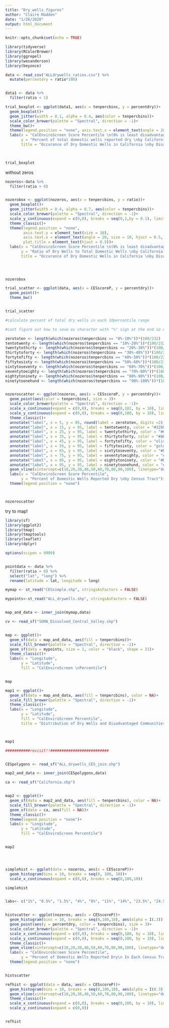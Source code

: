 ```yaml
---
title: "Dry_wells_figures"
author: "Claire Madden"
date: "1/26/2020"
output: html_document
---
```


```r
knitr::opts_chunk$set(echo = TRUE)
```



```r

library(tidyverse)
library(RColorBrewer)
library(ggrepel)
library(wesanderson)
library(beyonce)

data <- read_csv("ALLdrywells_ratios.csv") %>%
  mutate(percentdry = ratio*100)


data1 <- data %>% 
  filter(ratio < 1)


```



```r

trial_boxplot <- ggplot(data1, aes(x = tenpercbins, y = percentdry))+
  geom_boxplot()+
  geom_jitter(width = 0.1, alpha = 0.4, aes(color = tenpercbins))+
  scale_color_brewer(palette = "Spectral", direction = -1)+
  theme_bw()+
  theme(legend.position = "none", axis.text.x = element_text(angle = 20, size = 8, hjust = 1))+
  labs(x = "CalEnviroScreen Score Percentile \n(0% is least disadvantaged, 100% is most disadvantaged)", 
       y = "Percent of total domestic wells reported dry \nby California census tract", 
       title = "Occurance of Dry Domestic Wells in California \nby Disadvantaged Community Score")
  


trial_boxplot
```






without zeros

```r



nozeros<-data %>% 
  filter(ratio > 0)


nozerobox <- ggplot(nozeros, aes(x = tenpercbins, y = ratio))+
  geom_boxplot()+
  geom_jitter(width = 0.4, alpha = 0.7, aes(color = tenpercbins))+
  scale_color_brewer(palette = "Spectral", direction = -1)+
  scale_y_continuous(expand = c(0,0), breaks = seq(0,1,by = 0.1), limits = c(0,1))+
  theme_classic()+
  theme(legend.position = "none", 
        axis.text.y = element_text(size = 10),
        axis.text.x = element_text(angle = 20, size = 10, hjust = 0.5, vjust = 0.8), 
        plot.title = element_text(hjust = 0.5))+
  labs(x = "CalEnviroScreen Score Percentile \n(0% is least disadvantaged, 100% is most disadvantaged)", 
       y = "Ratio of Dry Wells to Total Domestic Wells \nby California Census Tract", 
       title = "Occurance of Dry Domestic Wells in California \nby Disadvantaged Community Rank")
  
  


nozerobox
```



```r

trial_scatter <- ggplot(data, aes(x = CESscoreP, y = percentdry))+
  geom_point()+
  theme_bw()


trial_scatter
```

```r

#calculate percent of total dry wells in each 10percentile range

#cant figure out how to save as character with "%" sign at the end so will have to manually input each percentage to the labels below

zerototen <- length(which(nozeros$tenpercbins == "0%-10%"))*(100/232)
tentotwenty <- length(which(nozeros$tenpercbins == "10%-20%"))*(100/232)
twentytothirty <- length(which(nozeros$tenpercbins == "20%-30%"))*(100/232)
thirtytoforty <- length(which(nozeros$tenpercbins == "30%-40%"))*(100/232)
fortytofifty <- length(which(nozeros$tenpercbins == "40%-50%"))*(100/232)
fiftytosixty <- length(which(nozeros$tenpercbins == "50%-60%"))*(100/232)
sixtytoseventy <- length(which(nozeros$tenpercbins == "60%-70%"))*(100/232)
seventytoeighty <- length(which(nozeros$tenpercbins == "70%-80%"))*(100/232)
eightytoninety <- length(which(nozeros$tenpercbins == "80%-90%"))*(100/232)
ninetytoonehund <- length(which(nozeros$tenpercbins == "90%-100%"))*(100/232)
```



```r
```


```r
nozeroscatter <- ggplot(nozeros, aes(x = CESscoreP, y = percentdry))+
  geom_point(aes(color = tenpercbins), size = 3)+
  scale_color_brewer(palette = "Spectral", direction = -1)+
  scale_x_continuous(expand = c(0,0), breaks = seq(0,102, by = 10), limits = c(0,102))+
  scale_y_continuous(expand = c(0,0), breaks = seq(0,100, by = 10), limits = c(0,100))+
  theme_classic()+
  annotate("label", x = 5, y = 95, round(label = zerototen, digits =2), color = "#5E4FA2", size = 6)+
  annotate("label", x = 15, y = 95, label = tentotwenty, color = "#3288BD", size = 6)+
  annotate("label", x = 25, y = 95, label = twentytothirty, color = "#66C2A5", size = 6)+
  annotate("label", x = 35, y = 95, label = thirtytoforty, color = "#ABDDA4", size = 6)+
  annotate("label", x = 45, y = 95, label = fortytofifty, color = "olivedrab3", size = 6)+
  annotate("label", x = 55, y = 95, label = fiftytosixty, color = "gold", size = 6)+
  annotate("label", x = 65, y = 95, label = sixtytoseventy, color = "#FDAE61", size = 6)+
  annotate("label", x = 75, y = 95, label = seventytoeighty, color = "#F46D43", size = 6)+
  annotate("label", x = 85, y = 95, label = eightytoninety, color = "#D53E4F", size = 6)+
  annotate("label", x = 95, y = 95, label = ninetytoonehund, color = "#9E0142", size = 6)+
  geom_vline(xintercept=c(10,20,30,40,50,60,70,80,90,100), linetype="dotted", color = "grey30")+
  labs(x = "CalEnviroScreen Score Percentile",
       y = "Percent of Domestic Wells Reported Dry \nby Census Tract")+
  theme(legend.position = "none")



nozeroscatter
```



try to map!


```r


library(sf)
library(ggplot2)
library(tmap)
library(tmaptools)
library(leaflet)
library(dplyr)

options(scipen = 9999)


pointdata <- data %>% 
  filter(ratio > 0) %>% 
  select("lat", "long") %>% 
  rename(latitude = lat, longitude = long)

mymap <- st_read("CESsimple.shp", stringsAsFactors = FALSE) 

mypoints<-st_read("ALL_drywells.shp", stringsAsFactors = FALSE)


map_and_data <- inner_join(mymap,data)

cv <- read_sf("SGMA_Dissolved_Central_Valley.shp")


map <- ggplot()+
  geom_sf(data = map_and_data, aes(fill = tenpercbins))+
  scale_fill_brewer(palette = "Spectral", direction = -1)+
  geom_sf(data = mypoints, size = 1, color = "black", shape = 21)+
  theme_classic()+
  labs(x = "Longitude",
       y = "Latitude",
       fill = "CalEnviroScreen \nPercentile")


map


```






```r


map1 <- ggplot()+
  geom_sf(data = map_and_data, aes(fill = tenpercbins), color = NA)+
  scale_fill_brewer(palette = "Spectral", direction = -1)+
  theme_classic()+
  labs(x = "Longitude",
       y = "Latitude",
       fill = "CalEnviroScreen Percentile",
       title = "Distribution of Dry Wells and Disadvantaged Communities in California")



map1

```




```r
###########revisit!!##########################


CESpolygons <- read_sf("ALL_drywells_CES_join.shp")

map2_and_data <- inner_join(CESpolygons,data)

ca <- read_sf("California.shp")


map2 <- ggplot()+
  geom_sf(data = map2_and_data, aes(fill = tenpercbins), color = NA)+
  scale_fill_brewer(palette = "Spectral", direction = -1)+
  geom_sf(data = ca, aes(fill = NA))+
  theme_classic()+
  theme(legend.position = "none")+
  labs(x = "Longitude",
       y = "Latitude",
       fill = "CalEnviroScreen Percentile")


map2





```

```r

simplehist <- ggplot(data = nozeros, aes(x = CESscoreP))+
  geom_histogram(bins = 10, breaks = seq(0, 100, 10))+
  scale_x_continuous(expand = c(0,0), breaks = seq(0,100,10))

simplehist


labs<- c("1%", "0.5%", "1.5%", "4%", "8%", "11%", "14%", "23.5%", "24.5%", "12%")


histscatter <- ggplot(nozeros, aes(x = CESscoreP))+
  geom_histogram(bins = 10, breaks = seq(0,100,10), aes(alpha = I(.3)))+
  geom_point(aes(y = percentdry, color = tenpercbins), size = 3)+
  scale_color_brewer(palette = "Spectral", direction = -1)+
  scale_x_continuous(expand = c(0,0), breaks = seq(0,100, by = 10), limits = c(0,100))+
  scale_y_continuous(expand = c(0,0), breaks = seq(0,100, by = 10), limits = c(0,100), sec.axis = sec_axis(~. *0.5, name = "Percent of Census Tracts With\nAt Least One Reported Dry Well (bars)"))+
  theme_classic()+
  geom_vline(xintercept=c(10,20,30,40,50,60,70,80,90,100), linetype="dotted", color = "grey30")+
  labs(x = "CalEnviroScreen Score Percentile",
       y = "Percent of Domestic Wells Reported Dry\n In Each Census Tract (points)")+
  theme(legend.position = "none")


histscatter


```







```r
 



refhist <- ggplot(data = data, aes(x = CESscoreP))+
  geom_histogram(bins = 10, breaks = seq(0,100,10), aes(alpha = I(0.3)))+
  geom_vline(xintercept=c(10,20,30,40,50,60,70,80,90,100), linetype="dotted", color = "grey30")+
  theme_classic()+
  scale_x_continuous(expand = c(0,0), breaks = seq(0,100, by = 10), limits = c(0,100))+
  scale_y_continuous(expand = c(0,0))


refhist

```






































